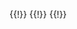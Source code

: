 {{int:edit}}{{int:colon-separator}}[[Special:Recentchanges|'''{{NUMBEROFEDITS}}''']] {{!}} {{int:statistics-articles}}{{int:colon-separator}}[[Special:Allpages|'''{{NUMBEROFARTICLES}}''']] {{!}} {{int:statistics-pages}}{{int:colon-separator}}[[Special:Allpages|'''{{NUMBEROFPAGES}}''']] {{!}} {{int:statistics-files}}{{int:colon-separator}}[[Special:ListFiles|'''{{NUMBEROFFILES}}''']]
